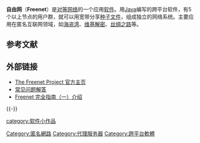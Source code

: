 {{Expand|time=2018-12-19T18:25:30+00:00}}
{{NoteTA|G1=IT}}
{{Infobox software
| title                  = 自由网
| name                   = Freenet
| logo                   = Freenet logo.svg
| logo caption           = 
| screenshot             = Freenetscreenshot.png
| caption                = FProxy 目录（Freenet 0.7）
| collapsible            = 
| author                 = 
| developer              = The Freenet Project<ref name="People">{{cite web| title = People| url = https://freenetproject.org/people.html| date = 22 September 2008| publisher = ''Freenet: The Free Network official website''| accessdate = 31 May 2014| deadurl = yes| archiveurl = https://web.archive.org/web/20130921053414/https://freenetproject.org/people.html| archivedate = 2013年9月21日}}</ref>
| released               = {{start date and age|2000|3}} <!-- {{Start date|2000|03|DD|df=yes/no}} -->
| discontinued           = 
| latest release version = {{Latest stable software release/Freenet}}
| latest preview version = 0.7.5 (Build 1475-pre4)
| latest preview date    = {{Start date and age|2016|06|23|df=yes/no}}<ref>https://github.com/freenet/fred/releases/tag/testing-build-1475-pre4</ref>
| status                 = 运营中
| programming language   = [[Java|Java]]
| operating system       = [[跨平台|跨平台]]
| platform               = [[Java平台|Java平台]]
| size                   = 
| language               = [[英文|英文]]、[[法文|法文]]、[[意大利文|意大利文]]、[[德文|德文]]、[[荷兰文|荷兰文]]、[[西班牙文|西班牙文]]、[[葡萄牙文|葡萄牙文]]、[[瑞典文|瑞典文]]、[[挪威文|挪威文]]、[[中文|中文]]<ref>[https://github.com/freenet/fred/tree/master/src/freenet/l10n Language specific versions of Freenet], ''GitHub: Freenet''.</ref>
| language count         = <!-- DO NOT include this parameter unless you know what it does -->
| language footnote      = 
| genre                  = [[匿名|匿名]]、[[對等網路|對等網路]]、{{tsl|en|Friend-to-friend}}、[[覆盖网络|覆盖网络]]
| license                = [[GNU通用公共许可证|GNU通用公共许可证]]
| alexa                  = 
| website                = {{URL|https://freenetproject.org}}
| standard               = 
| AsOf                   = 
| logo_alt               = Logo of Freenet
| screenshot_alt         = Screenshot of Freenet 0.7
}}
{{File sharing sidebar}}

'''自由网'''（'''Freenet'''）是[[对等网络|对等网络]]的一个应用[[软件|软件]]。用[[Java|Java]]编写的跨平台软件，有5个以上节点的用户群，就可以用宽带分享[[种子文件|种子文件]]，组成独立的网络系统。主要应用在匿名互联网领域，如[[海盗湾|海盗湾]]、[[维基解密|维基解密]]、[[丝路_(购物网站)|丝绸之路]]等。

== 参考文献 ==
{{Reflist}}

== 外部链接==
* [https://freenetproject.org/ The Freenet Project 官方主页]
* [https://web.archive.org/web/20120216112407/http://freenetproject.org/faq.html 常见问题解答]
* [http://freenetcn.blogspot.com/?view=classic Freenet 完全指南（一）介绍]

{{-}}
{{I2P}}
{{突破网络封锁技术}}

[[Category:匿名網路|Category:匿名網路]]
[[Category:代理服务器|Category:代理服务器]]
[[Category:跨平台軟體|Category:跨平台軟體]]
[[category:软件小作品|category:软件小作品]]
